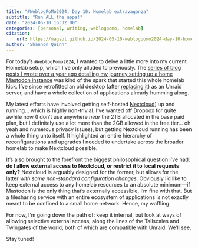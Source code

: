 ```yaml
---
title: "#WeblogPoMo2024, Day 10: Homelab extravaganza"
subtitle: "Run ALL the apps!"
date: "2024-05-10 16:32:00"
categories: [personal, writing, weblogpomo, homelab]
citation:
    url: https://magsol.github.io/2024-05-10-weblogpomo2024-day-10-homelab-extravaganza
author: "Shannon Quinn"
---
```


For today's `#WeblogPomo2024`, I wanted to delve a little more into my current Homelab setup, which I've only alluded to previously. The [series of blog posts I wrote over a year ago detailing my journey setting up a home Mastodon instance](https://magsol.github.io/posts/2023-01-20-mastodon-instance-k3s-rpi-introduction/) was kind of the spark that started this whole homelab kick. I've since retrofitted an old desktop (after [replacing it](https://magsol.github.io/posts/2024-01-25-the-legend-of-makar/)) as an Unraid server, and have a whole collection of applications already humming along.

My latest efforts have involved getting self-hosted [Nextcloud](https://nextcloud.com/)] up and running... which is highly non-trivial. I've wanted off Dropbox for quite awhile now (I don't use anywhere *near* the 2TB allocated in the base paid plan, but I definitely use a lot more than the 2GB allowed in the free tier... oh yeah and numerous privacy issues), but getting Nextcloud running has been a whole thing unto itself. It highlighted an entire hierarchy of reconfigurations and upgrades I needed to undertake across the broader homelab to make Nextcloud possible.

It's also brought to the forefront the biggest philosophical question I've had: **do I allow external access to Nextcloud, or restrict it to local requests only?** Nextcloud is arguably designed for the former, but allows for the latter *with some non-standard configuration changes*. Obviously I'd like to keep external access to any homelab resources to an absolute minimum---if Mastodon is the only thing that's externally accessible, I'm fine with that. But a filesharing service with an entire ecosystem of applications is not exactly meant to be confined to a small home network. Hence, my waffling.

For now, I'm going down the path of: keep it internal, but look at ways of allowing selective external access, along the lines of the Tailscales and Twingates of the world, both of which are compatible with Unraid. We'll see.

Stay tuned!